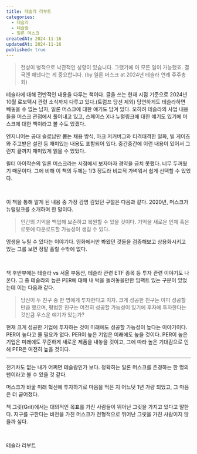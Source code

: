 ```yaml
---
title: 테슬라 리부트
categories:
  - 테슬라
  - 테슬람
  - 일론 머스크
createdAt: 2024-11-16
updatedAt: 2024-11-16
published: true
---
```


> 천성이 병적으로 낙관적인 성향이 있습니다. 그랬기에 이 모든 일이 가능했죠. 결국엔 해낸다는 게 중요합니다. (by 일론 머스크 at 2024년 테슬라 연례 주주총회)

테슬라에 대해 전반적인 내용을 다루는 책이다. 글을 쓰는 현재 시점 기준으로 2024년 10월 로보택시 관련 소식까지 다루고 있다.(트럼프 당선 제외) 당연하게도 테슬라하면 빼놓을 수 없는 남자, 일론 머스크에 대한 얘기도 담겨 있다. 오히려 테슬라의 사업 내용들을 머스크 관점에서 풀어내고 있고, 스페이스 X나 뉴럴링크에 대한 얘기도 있기에 머스크에 대한 책이라고 볼 수도 있겠다.

엔지니어는 공대 솔로남만 뽑는 채용 방식, 마크 저커버그와 티격태격한 일화, 빌 게이츠와 주고받은 설전 등 재미있는 내용도 포함되어 있다. 중간중간에 이런 내용이 있어서 그런지 끝까지 재미있게 읽을 수 있었다.

윌터 아이작슨의 일론 머스크라는 서점에서 보자마자 경약을 금치 못했다. 너무 두꺼웠기 때문이다. 그에 비해 이 책의 두께는 1/3 정도라 비교적 가벼워서 쉽게 선택할 수 있었다.

<br />

이 책을 통해 알게 된 내용 중 가장 감명 깊었던 구절은 다음과 같다. 2020년, 머스크가 뉴럴링크를 소개하며 한 말이다.

> 인간의 기억을 백업해 보존하고 복원할 수 있을 것이다. 기억을 새로운 인체 혹은 로봇에 다운로드할 가능성이 생길 수 있다.

영생을 누릴 수 있다는 이야기다. 영화에서만 봐왔던 것들을 검증해보고 상용화시키고 있는 그를 보면 정말 홀릴 수밖에 없다.

<br />

책 후반부에는 테슬라 vs 서울 부동산, 테슬라 관련 ETF 종목 등 투자 관련 이야기도 나온다. 그 중 테슬라의 높은 PER에 대해 내 턱을 돌려놓을만한 임팩트 있는 구문이 있었는데 이는 다음과 같다.

> 당신이 두 친구 중 한 명에게 투자한다고 치자. 크게 성공한 친구는 이미 성공할 만큼 했으며, 평범한 친구는 여전히 성공할 가능성이 있기에 후자에 투자한다는 것만큼 우스운 얘기가 있는가?

현재 크게 성공한 기업에 투자하는 것이 미래에도 성공할 가능성이 높다는 이야기이다. PER이 높다고 쫄 필요가 없다. PER이 높은 기업은 미래에도 높을 것이다. PER이 높은 기업은 미래에도 꾸준하게 새로운 제품을 내놓을 것이고, 그에 따라 높은 기대감으로 인해 PER은 여전히 높을 것이다.

---

<MyThought>
  전기차도 없는 내가 어쩌면 테슬람인가 보다. 정확히는 일론 머스크를 존경하는 한 명의 팬이라고 볼 수 있을 것 같다.
  
  머스크가 바꿀 미래 혁신에 투자하기로 마음을 먹은 지 어느덧 1년 가량 되었고, 그 마음은 더
  굳어졌다.

책 그릿(Grit)에서는 대의적인 목표를 가진 사람들이 뛰어난 그릿을 가지고 있다고 말한다. 지구를 구한다는 비전을 가진 머스크가 전형적으로 뛰어난 그릿을 가진 사람이지 않을까 싶다.

</MyThought>

<br />

<Resource href='https://product.kyobobook.co.kr/detail/S000214614649'>테슬라 리부트</Resource>
